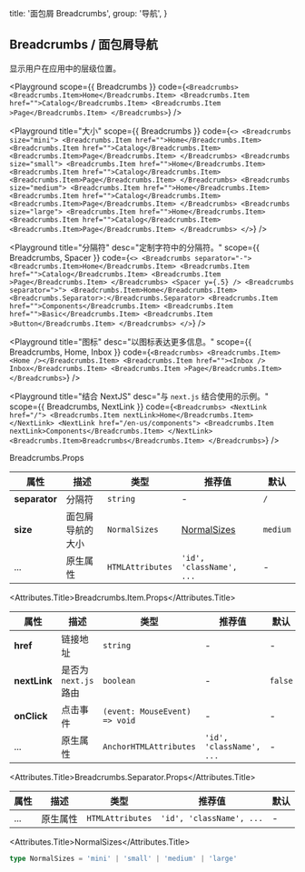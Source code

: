 
  title: '面包屑 Breadcrumbs',
  group: '导航',
}

## Breadcrumbs / 面包屑导航

显示用户在应用中的层级位置。

<Playground
  scope={{ Breadcrumbs }}
  code={`
<Breadcrumbs>
  <Breadcrumbs.Item>Home</Breadcrumbs.Item>
  <Breadcrumbs.Item href="">Catalog</Breadcrumbs.Item>
  <Breadcrumbs.Item >Page</Breadcrumbs.Item>
</Breadcrumbs>
`} />

<Playground
  title="大小"
  scope={{ Breadcrumbs }}
  code={`
<>
  <Breadcrumbs size="mini">
    <Breadcrumbs.Item href="">Home</Breadcrumbs.Item>
    <Breadcrumbs.Item href="">Catalog</Breadcrumbs.Item>
    <Breadcrumbs.Item>Page</Breadcrumbs.Item>
  </Breadcrumbs>
  <Breadcrumbs size="small">
    <Breadcrumbs.Item href="">Home</Breadcrumbs.Item>
    <Breadcrumbs.Item href="">Catalog</Breadcrumbs.Item>
    <Breadcrumbs.Item>Page</Breadcrumbs.Item>
  </Breadcrumbs>
  <Breadcrumbs size="medium">
    <Breadcrumbs.Item href="">Home</Breadcrumbs.Item>
    <Breadcrumbs.Item href="">Catalog</Breadcrumbs.Item>
    <Breadcrumbs.Item>Page</Breadcrumbs.Item>
  </Breadcrumbs>
  <Breadcrumbs size="large">
    <Breadcrumbs.Item href="">Home</Breadcrumbs.Item>
    <Breadcrumbs.Item href="">Catalog</Breadcrumbs.Item>
    <Breadcrumbs.Item>Page</Breadcrumbs.Item>
  </Breadcrumbs>
</>
`} />

<Playground
  title="分隔符"
  desc="定制字符中的分隔符。"
  scope={{ Breadcrumbs, Spacer }}
  code={`
<>
  <Breadcrumbs separator="-">
    <Breadcrumbs.Item>Home</Breadcrumbs.Item>
    <Breadcrumbs.Item href="">Catalog</Breadcrumbs.Item>
    <Breadcrumbs.Item >Page</Breadcrumbs.Item>
  </Breadcrumbs>
  <Spacer y={.5} />
  <Breadcrumbs separator=">">
    <Breadcrumbs.Item>Home</Breadcrumbs.Item>
    <Breadcrumbs.Separator>:</Breadcrumbs.Separator>
    <Breadcrumbs.Item href="">Components</Breadcrumbs.Item>
    <Breadcrumbs.Item href="">Basic</Breadcrumbs.Item>
    <Breadcrumbs.Item >Button</Breadcrumbs.Item>
  </Breadcrumbs>
</>
`} />

<Playground
  title="图标"
  desc="以图标表达更多信息。"
  scope={{ Breadcrumbs, Home, Inbox }}
  code={`
<Breadcrumbs>
  <Breadcrumbs.Item><Home /></Breadcrumbs.Item>
  <Breadcrumbs.Item href=""><Inbox /> Inbox</Breadcrumbs.Item>
  <Breadcrumbs.Item >Page</Breadcrumbs.Item>
</Breadcrumbs>
`} />

<Playground
  title="结合 NextJS"
  desc="与 `next.js` 结合使用的示例。"
  scope={{ Breadcrumbs, NextLink }}
  code={`
<Breadcrumbs>
  <NextLink href="/">
    <Breadcrumbs.Item nextLink>Home</Breadcrumbs.Item>
  </NextLink>
  <NextLink href="/en-us/components">
    <Breadcrumbs.Item nextLink>Components</Breadcrumbs.Item>
  </NextLink>
  <Breadcrumbs.Item>Breadcrumbs</Breadcrumbs.Item>
</Breadcrumbs>
`} />

<Attributes edit="/pages/zh-cn/components/breadcrumbs.mdx">
<Attributes.Title>Breadcrumbs.Props</Attributes.Title>

| 属性 | 描述 | 类型 | 推荐值 | 默认
| ---------- | ---------- | ---- |  -------------- | ------ |
| **separator** | 分隔符 | `string` | - | `/` |
| **size** | 面包屑导航的大小 | `NormalSizes` | [NormalSizes](#normalsizes) | `medium` |
| ... | 原生属性 | `HTMLAttributes` | `'id', 'className', ...` | - |

<Attributes.Title>Breadcrumbs.Item.Props</Attributes.Title>

| 属性 | 描述 | 类型 | 推荐值 | 默认
| ---------- | ---------- | ---- |  -------------- | ------ |
| **href** |  链接地址 | `string` | - | - |
| **nextLink** | 是否为 `next.js` 路由 | `boolean` | - | `false` |
| **onClick** | 点击事件 | `(event: MouseEvent) => void` | - | - |
| ... | 原生属性 | `AnchorHTMLAttributes` | `'id', 'className', ...` | - |

<Attributes.Title>Breadcrumbs.Separator.Props</Attributes.Title>

| 属性 | 描述 | 类型 | 推荐值 | 默认
| ---------- | ---------- | ---- |  -------------- | ------ |
| ... | 原生属性 | `HTMLAttributes` | `'id', 'className', ...` | - |

<Attributes.Title>NormalSizes</Attributes.Title>

```ts
type NormalSizes = 'mini' | 'small' | 'medium' | 'large'
```

</Attributes>

